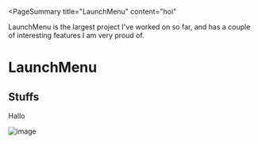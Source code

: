 <PageSummary 
title="LaunchMenu"
content="hoi"
>

LaunchMenu is the largest project I've worked on so far, and has a couple of interesting features I am very proud of.

</PageSummary>

# LaunchMenu

## Stuffs

<BackgroundImage src="https://i.imgur.com/nAFHp3U.jpeg" height={500} />

Hallo

![image](~/logo.png)
